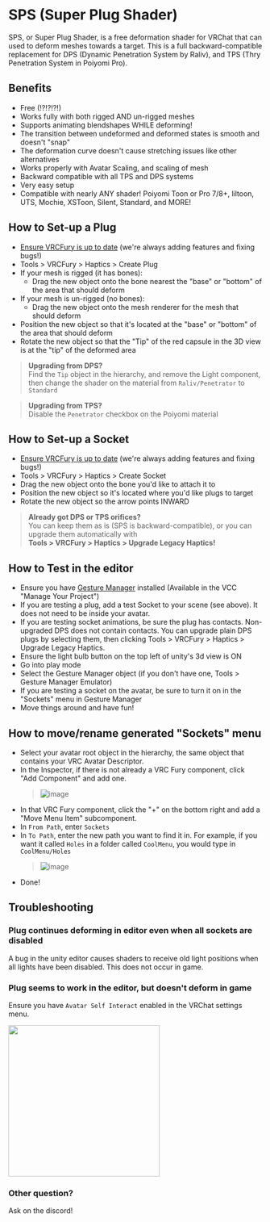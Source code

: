 # SPS (Super Plug Shader)

SPS, or Super Plug Shader, is a free deformation shader for VRChat that can used to deform meshes towards a target. This is a
full backward-compatible replacement for DPS (Dynamic Penetration System by Raliv), and TPS (Thry Penetration System in Poiyomi Pro).

## Benefits

* Free (!?!?!?!)
* Works fully with both rigged AND un-rigged meshes
* Supports animating blendshapes WHILE deforming!
* The transition between undeformed and deformed states is smooth and doesn't "snap"
* The deformation curve doesn't cause stretching issues like other alternatives
* Works properly with Avatar Scaling, and scaling of mesh
* Backward compatible with all TPS and DPS systems
* Very easy setup
* Compatible with nearly ANY shader! Poiyomi Toon or Pro 7/8+, liltoon, UTS, Mochie, XSToon, Silent, Standard, and MORE!


## How to Set-up a Plug

* [Ensure VRCFury is up to date](/download) (we're always adding features and fixing bugs!)
* Tools > VRCFury > Haptics > Create Plug
* If your mesh is rigged (it has bones):
  * Drag the new object onto the bone nearest the "base" or "bottom" of the area that should deform
* If your mesh is un-rigged (no bones):
  * Drag the new object onto the mesh renderer for the mesh that should deform
* Position the new object so that it's located at the "base" or "bottom" of the area that should deform
* Rotate the new object so that the "Tip" of the red capsule in the 3D view is at the "tip" of the deformed area

> **Upgrading from DPS?**<br/>Find the `Tip` object in the hierarchy, and remove the Light component, then change the shader on the material from `Raliv/Penetrator` to `Standard`

> **Upgrading from TPS?**<br/>Disable the `Penetrator` checkbox on the Poiyomi material

## How to Set-up a Socket

* [Ensure VRCFury is up to date](/download) (we're always adding features and fixing bugs!)
* Tools > VRCFury > Haptics > Create Socket
* Drag the new object onto the bone you'd like to attach it to
* Position the new object so it's located where you'd like plugs to target
* Rotate the new object so the arrow points INWARD

> **Already got DPS or TPS orifices?**<br/>
> You can keep them as is (SPS is backward-compatible), or you can upgrade them automatically with<br/>
> **Tools > VRCFury > Haptics > Upgrade Legacy Haptics!**

## How to Test in the editor

* Ensure you have [Gesture Manager](https://github.com/BlackStartx/VRC-Gesture-Manager) installed (Available in the VCC "Manage Your Project")
* If you are testing a plug, add a test Socket to your scene (see above). It does not need to be inside your avatar.
* If you are testing socket animations, be sure the plug has contacts. Non-upgraded DPS does not contain contacts. You can upgrade
  plain DPS plugs by selecting them, then clicking Tools > VRCFury > Haptics > Upgrade Legacy Haptics.
* Ensure the light bulb button on the top left of unity's 3d view is ON
* Go into play mode
* Select the Gesture Manager object (if you don't have one, Tools > Gesture Manager Emulator)
* If you are testing a socket on the avatar, be sure to turn it on in the "Sockets" menu in Gesture Manager
* Move things around and have fun!

## How to move/rename generated "Sockets" menu

* Select your avatar root object in the hierarchy, the same object that contains your VRC Avatar Descriptor.
* In the Inspector, if there is not already a VRC Fury component, click "Add Component" and add one.
  > ![image](assets/sps/230132323-fa7422c1-f883-4d3c-b498-ad100bf0a617.png)
* In that VRC Fury component, click the "+" on the bottom right and add a "Move Menu Item" subcomponent.
* In `From Path`, enter `Sockets`
* In `To Path`, enter the new path you want to find it in. For example, if you want it called `Holes` in a folder called `CoolMenu`, you would type in `CoolMenu/Holes`
  > ![image](assets/sps/2023-09-05--21-19-33-Unity.png)
* Done!
## Troubleshooting

### Plug continues deforming in editor even when all sockets are disabled

A bug in the unity editor causes shaders to receive old light positions when all lights have been disabled. This
does not occur in game.

### Plug seems to work in the editor, but doesn't deform in game

Ensure you have `Avatar Self Interact` enabled in the VRChat settings menu.


<img src={selfInteract} width="300px"/>

### Other question?

Ask on the discord!
